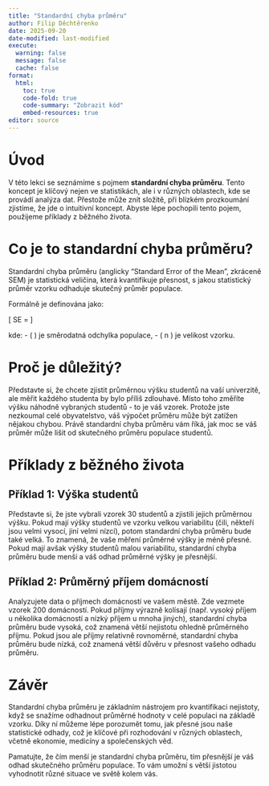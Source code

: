 ```yaml
---
title: "Standardní chyba průměru"
author: Filip Děchtěrenko
date: 2025-09-20
date-modified: last-modified
execute:
  warning: false
  message: false
  cache: false
format:
  html:
    toc: true
    code-fold: true
    code-summary: "Zobrazit kód"
    embed-resources: true
editor: source
---
```


# Úvod

V této lekci se seznámíme s pojmem **standardní chyba průměru**. Tento koncept je klíčový nejen ve statistikách, ale i v různých oblastech, kde se provádí analýza dat. Přestože může znít složitě, při blízkém prozkoumání zjistíme, že jde o intuitivní koncept. Abyste lépe pochopili tento pojem, použijeme příklady z běžného života.

# Co je to standardní chyba průměru?

Standardní chyba průměru (anglicky "Standard Error of the Mean", zkráceně SEM) je statistická veličina, která kvantifikuje přesnost, s jakou statistický průměr vzorku odhaduje skutečný průměr populace.

Formálně je definována jako:

\[ 
SE = \frac{\sigma}{\sqrt{n}} 
\]

kde:
- \( \sigma \) je směrodatná odchylka populace,
- \( n \) je velikost vzorku.

# Proč je důležitý?

Představte si, že chcete zjistit průměrnou výšku studentů na vaší univerzitě, ale měřit každého studenta by bylo příliš zdlouhavé. Místo toho změříte výšku náhodně vybraných studentů - to je váš vzorek. Protože jste nezkoumal celé obyvatelstvo, váš výpočet průměru může být zatížen nějakou chybou. Právě standardní chyba průměru vám říká, jak moc se váš průměr může lišit od skutečného průměru populace studentů.

# Příklady z běžného života

## Příklad 1: Výška studentů

Představte si, že jste vybrali vzorek 30 studentů a zjistili jejich průměrnou výšku. Pokud mají výšky studentů ve vzorku velkou variabilitu (čili, někteří jsou velmi vysocí, jiní velmi nízcí), potom standardní chyba průměru bude také velká. To znamená, že vaše měření průměrné výšky je méně přesné. Pokud mají avšak výšky studentů malou variabilitu, standardní chyba průměru bude menší a váš odhad průměrné výšky je přesnější.

## Příklad 2: Průměrný příjem domácností

Analyzujete data o příjmech domácností ve vašem městě. Zde vezmete vzorek 200 domácností. Pokud příjmy výrazně kolísají (např. vysoký příjem u několika domácností a nízký příjem u mnoha jiných), standardní chyba průměru bude vysoká, což znamená větší nejistotu ohledně průměrného příjmu. Pokud jsou ale příjmy relativně rovnoměrné, standardní chyba průměru bude nízká, což znamená větší důvěru v přesnost vašeho odhadu průměru.

# Závěr

Standardní chyba průměru je základním nástrojem pro kvantifikaci nejistoty, když se snažíme odhadnout průměrné hodnoty v celé populaci na základě vzorku. Díky ní můžeme lépe porozumět tomu, jak přesné jsou naše statistické odhady, což je klíčové při rozhodování v různých oblastech, včetně ekonomie, medicíny a společenských věd.

Pamatujte, že čím menší je standardní chyba průměru, tím přesnější je váš odhad skutečného průměru populace. To vám umožní s větší jistotou vyhodnotit různé situace ve světě kolem vás.


